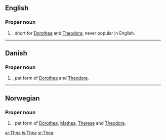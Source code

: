 {{see|thea}}
==English==

===Proper noun===
{{en-proper noun}}

# {{given name|female}}, short for [[Dorothea]] and [[Theodora]]; never popular in English.

----

==Danish==

===Proper noun===
{{infl|da|proper noun}}

# {{given name|female||da:}}, pet form of [[Dorothea]] and [[Theodora]].

----

==Norwegian==

===Proper noun===
{{infl|no|proper noun}}

# {{given name|female||no:}}, pet form of [[Dorothea]], [[Mathea]], [[Therese]] and [[Theodora]].

[[ar:Thea]]
[[is:Thea]]
[[sr:Thea]]